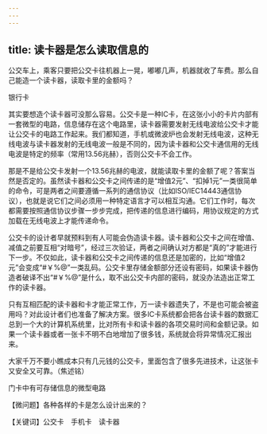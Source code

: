 ```yaml
---
---
---
```

title: 读卡器是怎么读取信息的
---




公交车上，乘客只要把公交卡往机器上一晃，嘟嘟几声，机器就收了车费。那么自己能造一个读卡器，读取卡里的金额吗？

银行卡



其实要想造个读卡器可没那么容易。公交卡是一种IC卡，在这张小小的卡片内部有一套微型的电路，信息储存在这个电路里，读卡器需要发射无线电波给公交卡才能让公交卡的电路工作起来。我们都知道，手机或微波炉也会发射无线电波，这种无线电波与读卡器发射的无线电波一般是不同的，因为读卡器和公交卡通信用的无线电波是特定的频率（常用13.56兆赫），否则公交卡不会工作。

那是不是给公交卡发射一个13.56兆赫的电波，就能读取卡里的金额了呢？答案当然是否定的。虽然读卡器和公交卡之间传递的是“增值2元”、“扣掉1元”一类很简单的命令，可是两者之间要遵循一系列的通信协议（比如ISO/IEC14443通信协议），也就是说它们之间必须用一种特定语言才可以相互沟通。它们工作时，每次都需要按照通信协议步骤一步步完成，把传递的信息进行编码，用协议规定的方式加载在无线电波上才能传递命令。

公交卡的设计者早就预料到有人可能会伪造读卡器。读卡器和公交卡之间在增值、减值之前要互相“对暗号”，经过三次验证，两者之间确认对方都是“真的”才能进行下一步。不仅如此，读卡器和公交卡之间传递的信息还是加密的，比如“增值2元”会变成“#￥%@”一类乱码。公交卡里存储金额部分还设有密码，如果读卡器伪造者破译不出“#￥%@”是什么，取不出公交卡内部的密码，就没办法造出正常工作的读卡器。

只有互相匹配的读卡器和卡才能正常工作，万一读卡器遗失了，不是也可能会被盗用吗？对此设计者们也准备了解决方案。很多IC卡系统都会把各台读卡器的数据汇总到一个大的计算机系统里，比对所有卡和读卡器的各项交易时间和金额记录。如果一个读卡器或者一张卡不明不白地增加了很多钱，系统就会将异常情况汇报出来。

大家千万不要小瞧成本只有几元钱的公交卡，里面包含了很多先进技术，让这张卡又安全又可靠。（焦述铭）

门卡中有可存储信息的微型电路





【微问题】各种各样的卡是怎么设计出来的？

【关键词】公交卡　手机卡　读卡器